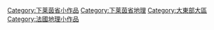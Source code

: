 [[Category:下莱茵省小作品|Category:下莱茵省小作品]]
[[Category:下莱茵省地理|Category:下莱茵省地理]]
[[Category:大東部大區|Category:大東部大區]]
[[Category:法國地理小作品|Category:法國地理小作品]]
